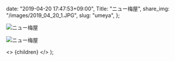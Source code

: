 
  date: "2019-04-20 17:47:53+09:00",
  Title: "ニュー梅屋",
  share_img: "/images/2019_04_20_1.JPG",
  slug: "umeya",
};

![ニュー梅屋](/images/2019_04_20_1.JPG)

![ニュー梅屋](/images/2019_04_20_2.JPG)

  <>
    <Head>
      <title>{meta.Title} | 異郷好実</title>
    </Head>
    <PostLayout meta={meta}>{children}</PostLayout>
  </>
);
